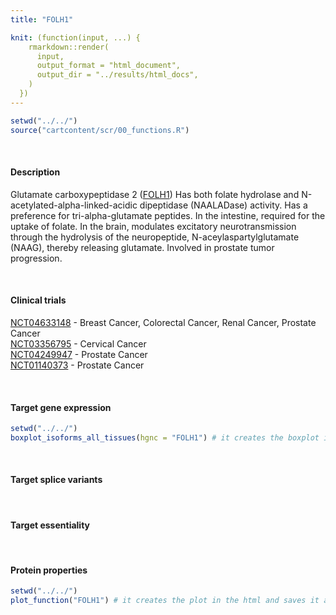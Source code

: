 ```yaml
---
title: "FOLH1"

knit: (function(input, ...) {
    rmarkdown::render(
      input,
      output_format = "html_document",
      output_dir = "../results/html_docs",
    )
  })
---
```


```r
setwd("../../")
source("cartcontent/scr/00_functions.R")
```

<br>

#### Description
Glutamate carboxypeptidase 2 ([FOLH1](https://www.uniprot.org/uniprot/Q04609)) Has both folate hydrolase and N-acetylated-alpha-linked-acidic dipeptidase (NAALADase) activity. Has a preference for tri-alpha-glutamate peptides. In the intestine, required for the uptake of folate. In the brain, modulates excitatory neurotransmission through the hydrolysis of the neuropeptide, N-aceylaspartylglutamate (NAAG), thereby releasing glutamate. Involved in prostate tumor progression.

<br> 

#### Clinical trials 
[NCT04633148](https://clinicaltrials.gov/ct2/show/NCT04633148) - Breast Cancer, Colorectal Cancer, Renal Cancer, Prostate Cancer <br>
[NCT03356795](https://clinicaltrials.gov/ct2/show/NCT03356795) - Cervical Cancer <br> 
[NCT04249947](https://clinicaltrials.gov/ct2/show/NCT04249947) - Prostate Cancer <br>
[NCT01140373](https://clinicaltrials.gov/ct2/show/NCT01140373) - Prostate Cancer <br>

<br>

#### Target gene expression
```r
setwd("../../")
boxplot_isoforms_all_tissues(hgnc = "FOLH1") # it creates the boxplot in the html and saves it as .pdf in the plot/isoform_expression folder
```
<br>

#### Target splice variants

<br>

#### Target essentiality

<br>

#### Protein properties
```r
setwd("../../")
plot_function("FOLH1") # it creates the plot in the html and saves it as .pdf in the plot/protein_properties folder
```